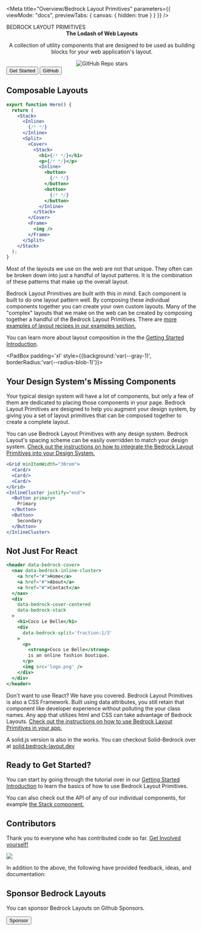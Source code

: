 
<Meta
  title="Overview/Bedrock Layout Primitives"
  parameters={{ viewMode: "docs", previewTabs: { canvas: { hidden: true } } }}
/>

<SwitchToDocs />

<Stack gutter="lg">
<Cover as={Center} maxWidth='90vw' minHeight="40vh">
  <Split gutter="lgXl" fraction='1/3' switchAt="50rem">
     <Center centerChildren maxWidth='90%'>
      <LogoOnly />
    </Center>
    <Stack gutter='lg'>
      <Heading>
        BEDROCK
        <span style={{fontSize:'var(--font-size-fluid-2)', lineHeight: "2rem", letterSpacing: "0.5ch" }}>
          LAYOUT PRIMITIVES
        </span>
      </Heading>
      <Center
        as="p"
        centerText
        style={{ fontSize: "var(--font-size-fluid-1)" }}
      >
        <strong>The Lodash of Web Layouts</strong>
        <p>
          A collection of utility components that are designed to be used as building blocks for
          your web application's layout.
        </p>
      </Center>
      <Center centerChildren as='a' href='https://github.com/Bedrock-Layouts/Bedrock/stargazers'>
        <img src='https://img.shields.io/github/stars/Bedrock-Layouts/Bedrock?style=social' alt='GitHub Repo stars'/>
      </Center>
      <Inline gutter="lg" justify="center" switchAt='20rem' minItemWidth="fit-content">
        <Button primary as="a" href="/?path=/docs/getting-started-introduction--page">
          Get Started
        </Button>
        <Button as="a" href="https://github.com/Bedrock-Layouts/Bedrock">
          GitHub
        </Button>
      </Inline>
    </Stack>

  </Split>
</Cover>

<PadBox padding='xl' >

## Composable Layouts

<Split fraction='1/3' gutter='xxl' switchAt="42rem" >
    <Reel style={{flexDirection:'column'}}>

```jsx
export function Hero() {
  return (
    <Stack>
      <Inline>
        {/* */}
      </Inline>
      <Split>
        <Cover>
          <Stack>
            <h1>{/* */}</h1>
            <p>{/* */}</p>
            <Inline>
              <button>
                {/* */}
              </button>
              <button>
                {/* */}
              </button>
            </Inline>
          </Stack>
        </Cover>
        <Frame>
          <img />
        </Frame>
      </Split>
    </Stack>
  );
}

```

  </Reel>
  <section>

Most of the layouts we use on the web are not that unique. They often can be broken down into just a handful of layout patterns. It is the combination of these patterns that make up the overall layout.

Bedrock Layout Primitives are built with this in mind. Each component is built to do one layout pattern well. By composing these individual components together you can create your own custom layouts. Many of the "complex" layouts that we make on the web can be created by composing together a handful of the Bedrock Layout Primitives. There are [more examples of layout recipes in our examples section.](/docs/examples-web-dev--12-span-grid#layout-patterns)

You can learn more about layout composition in the the [Getting Started Introduction](/docs/getting-started-introduction--page).

  </section>
  </Split>
</PadBox>

<PadBox padding='xl' style={{background:'var(--gray-1)', borderRadius:'var(--radius-blob-1)'}}>

## Your Design System's Missing Components

<Split gutter='xl' switchAt="40rem">
  <section>

Your typical design system will have a lot of components, but only a few of them are dedicated to placing those components in your page. Bedrock Layout Primitives are designed to help you augment your design system, by giving you a set of layout primitives that can be composed together to create a complete layout.

You can use Bedrock Layout Primitives with any design system. Bedrock Layout's spacing scheme can be easily overridden to match your design system. [Check out the instructions on how to integrate the Bedrock Layout Primitives into your Design System.](/docs/getting-started-spacing--page#integrating-with-your-design-system)

  </section>
  <Reel style={{flexDirection:'column'}}>

```jsx
<Grid minItemWidth="30rem">
  <Card/>
  <Card/>
  <Card/>
</Grid>
<InlineCluster justify="end">
  <Button primary>
    Primary
  </Button>
  <Button>
    Secondary
  </Button>
</InlineCluster>
```

  </Reel>
  </Split>
</PadBox>
<PadBox padding='xl' >

## Not Just For React

<Split fraction='2/3' gutter='xl' switchAt="43rem">
    <Reel style={{flexDirection:'column'}}>

```jsx
<header data-bedrock-cover>
  <nav data-bedrock-inline-cluster>
    <a href="#">Home</a>
    <a href="#">About</a>
    <a href="#">Contact</a>
  </nav>
  <div
    data-bedrock-cover-centered
    data-bedrock-stack
  >
    <h1>Coco Le Belle</h1>
    <div
      data-bedrock-split='fraction:1/3'
    >
      <p>
        <strong>Coco Le Belle</strong>
        is an online fashion boutique.
      </p>
      <img src='logo.png' />
    </div>
  </div>
</header>

```

  </Reel>
  <section>

Don't want to use React? We have you covered. Bedrock Layout Primitives is also a CSS Framework. Built using data attributes, you still retain that component like developer experience without polluting the your class names. Any app that utilizes html and CSS can take advantage of Bedrock Layouts. [Check out the instructions on how to use Bedrock Layout Primitives in your app.](/docs/css-only-a-css-only-version--page)

A solid.js version is also in the works. You can checkout Solid-Bedrock over at [solid.bedrock-layout.dev](https://solid.bedrock-layout.dev)

  </section>
  </Split>
</PadBox>
<PadBox as={Center} maxWidth='90vw' padding='xxl' style={{background:'var(--gray-1)', borderRadius:'var(--radius-blob-4)'}}>

## Ready to Get Started?

You can start by going through the tutorial over in our [Getting Started Introduction](/docs/getting-started-introduction--page) to learn the basics of how to use Bedrock Layout Primitives.

You can also check out the API of any of our individual components, for example [the Stack component.](/docs/spacer-components-stack--api)

</PadBox>
<PadBox as={Center} maxWidth='90vw' padding='xxl'>

## Contributors

Thank you to everyone who has contributed code so far. [Get Involved yourself!](/docs/overview-contributing--page)

<a href="https://github.com/Bedrock-Layouts/Bedrock/graphs/contributors">
  <img src="https://contrib.rocks/image?repo=Bedrock-Layouts/Bedrock" />
</a>

In addition to the above, the following have provided feedback, ideas, and documentation:

<InlineCluster gutter="md">
  <a href="https://github.com/ajcwebdev" target="_blank">
    <Avatar
      src="https://avatars.githubusercontent.com/u/12433465?v=4"
      alt="Anthony Campolo ajcwebdev"
    />
  </a>
  <a href="https://github.com/httpete" target="_blank">
    <Avatar
      src="https://avatars.githubusercontent.com/u/1200635?v=4"
      alt="Pete Smith httpete"
    />
  </a>
  <a href="https://github.com/rajatk16" target="_blank">
    <Avatar
      src="https://avatars.githubusercontent.com/u/23185733?v=4"
      alt="Rajat rajatk16"
    />
  </a>
  <a href="https://twitter.com/trostcodes" target="_blank">
    <Avatar
      src="https://pbs.twimg.com/profile_images/1558116076717805570/iICPBWXm_400x400.jpg"
      alt="Alex Trost"
    />
  </a>
  <a href="https://twitter.com/chantastic" target="_blank">
    <Avatar
      src="https://www.chromatic.com/team/portraits-chan-square.png"
      alt="Michael Chan"
    />
  </a>
</InlineCluster>

## Sponsor Bedrock Layouts

You can sponsor Bedrock Layouts on Github Sponsors.

  <a href="https://github.com/sponsors/Bedrock-Layouts?o=sd&sc=t ">
    <Button
      style={{
        cursor: "pointer",
        maxWidth: "min-content",
      }}
    >
      Sponsor
    </Button>
  </a>
</PadBox>

</Stack>
